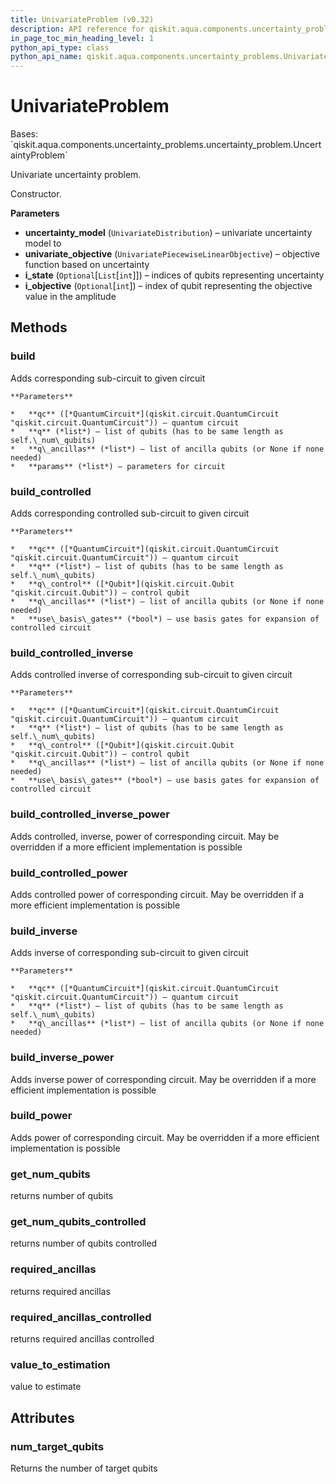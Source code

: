 ```yaml
---
title: UnivariateProblem (v0.32)
description: API reference for qiskit.aqua.components.uncertainty_problems.UnivariateProblem in qiskit v0.32
in_page_toc_min_heading_level: 1
python_api_type: class
python_api_name: qiskit.aqua.components.uncertainty_problems.UnivariateProblem
---
```


# UnivariateProblem

<Class id="qiskit.aqua.components.uncertainty_problems.UnivariateProblem" isDedicatedPage={true} github="https://github.com/qiskit-community/qiskit-aqua/tree/stable/0.9/qiskit/aqua/components/uncertainty_problems/univariate_problem.py" signature="UnivariateProblem(uncertainty_model, univariate_objective, i_state=None, i_objective=None)" modifiers="class">
  Bases: `qiskit.aqua.components.uncertainty_problems.uncertainty_problem.UncertaintyProblem`

  Univariate uncertainty problem.

  Constructor.

  **Parameters**

  *   **uncertainty\_model** (`UnivariateDistribution`) – univariate uncertainty model to
  *   **univariate\_objective** (`UnivariatePiecewiseLinearObjective`) – objective function based on uncertainty
  *   **i\_state** (`Optional`\[`List`\[`int`]]) – indices of qubits representing uncertainty
  *   **i\_objective** (`Optional`\[`int`]) – index of qubit representing the objective value in the amplitude

  ## Methods

  <span id="qiskit-aqua-components-uncertainty-problems-univariateproblem-build" />

  ### build

  <Function id="qiskit.aqua.components.uncertainty_problems.UnivariateProblem.build" signature="UnivariateProblem.build(qc, q, q_ancillas=None, params=None)">
    Adds corresponding sub-circuit to given circuit

    **Parameters**

    *   **qc** ([*QuantumCircuit*](qiskit.circuit.QuantumCircuit "qiskit.circuit.QuantumCircuit")) – quantum circuit
    *   **q** (*list*) – list of qubits (has to be same length as self.\_num\_qubits)
    *   **q\_ancillas** (*list*) – list of ancilla qubits (or None if none needed)
    *   **params** (*list*) – parameters for circuit
  </Function>

  <span id="qiskit-aqua-components-uncertainty-problems-univariateproblem-build-controlled" />

  ### build\_controlled

  <Function id="qiskit.aqua.components.uncertainty_problems.UnivariateProblem.build_controlled" signature="UnivariateProblem.build_controlled(qc, q, q_control, q_ancillas=None, use_basis_gates=True)">
    Adds corresponding controlled sub-circuit to given circuit

    **Parameters**

    *   **qc** ([*QuantumCircuit*](qiskit.circuit.QuantumCircuit "qiskit.circuit.QuantumCircuit")) – quantum circuit
    *   **q** (*list*) – list of qubits (has to be same length as self.\_num\_qubits)
    *   **q\_control** ([*Qubit*](qiskit.circuit.Qubit "qiskit.circuit.Qubit")) – control qubit
    *   **q\_ancillas** (*list*) – list of ancilla qubits (or None if none needed)
    *   **use\_basis\_gates** (*bool*) – use basis gates for expansion of controlled circuit
  </Function>

  <span id="qiskit-aqua-components-uncertainty-problems-univariateproblem-build-controlled-inverse" />

  ### build\_controlled\_inverse

  <Function id="qiskit.aqua.components.uncertainty_problems.UnivariateProblem.build_controlled_inverse" signature="UnivariateProblem.build_controlled_inverse(qc, q, q_control, q_ancillas=None, use_basis_gates=True)">
    Adds controlled inverse of corresponding sub-circuit to given circuit

    **Parameters**

    *   **qc** ([*QuantumCircuit*](qiskit.circuit.QuantumCircuit "qiskit.circuit.QuantumCircuit")) – quantum circuit
    *   **q** (*list*) – list of qubits (has to be same length as self.\_num\_qubits)
    *   **q\_control** ([*Qubit*](qiskit.circuit.Qubit "qiskit.circuit.Qubit")) – control qubit
    *   **q\_ancillas** (*list*) – list of ancilla qubits (or None if none needed)
    *   **use\_basis\_gates** (*bool*) – use basis gates for expansion of controlled circuit
  </Function>

  <span id="qiskit-aqua-components-uncertainty-problems-univariateproblem-build-controlled-inverse-power" />

  ### build\_controlled\_inverse\_power

  <Function id="qiskit.aqua.components.uncertainty_problems.UnivariateProblem.build_controlled_inverse_power" signature="UnivariateProblem.build_controlled_inverse_power(qc, q, q_control, power, q_ancillas=None, use_basis_gates=True)">
    Adds controlled, inverse, power of corresponding circuit. May be overridden if a more efficient implementation is possible
  </Function>

  <span id="qiskit-aqua-components-uncertainty-problems-univariateproblem-build-controlled-power" />

  ### build\_controlled\_power

  <Function id="qiskit.aqua.components.uncertainty_problems.UnivariateProblem.build_controlled_power" signature="UnivariateProblem.build_controlled_power(qc, q, q_control, power, q_ancillas=None, use_basis_gates=True)">
    Adds controlled power of corresponding circuit. May be overridden if a more efficient implementation is possible
  </Function>

  <span id="qiskit-aqua-components-uncertainty-problems-univariateproblem-build-inverse" />

  ### build\_inverse

  <Function id="qiskit.aqua.components.uncertainty_problems.UnivariateProblem.build_inverse" signature="UnivariateProblem.build_inverse(qc, q, q_ancillas=None)">
    Adds inverse of corresponding sub-circuit to given circuit

    **Parameters**

    *   **qc** ([*QuantumCircuit*](qiskit.circuit.QuantumCircuit "qiskit.circuit.QuantumCircuit")) – quantum circuit
    *   **q** (*list*) – list of qubits (has to be same length as self.\_num\_qubits)
    *   **q\_ancillas** (*list*) – list of ancilla qubits (or None if none needed)
  </Function>

  <span id="qiskit-aqua-components-uncertainty-problems-univariateproblem-build-inverse-power" />

  ### build\_inverse\_power

  <Function id="qiskit.aqua.components.uncertainty_problems.UnivariateProblem.build_inverse_power" signature="UnivariateProblem.build_inverse_power(qc, q, power, q_ancillas=None)">
    Adds inverse power of corresponding circuit. May be overridden if a more efficient implementation is possible
  </Function>

  <span id="qiskit-aqua-components-uncertainty-problems-univariateproblem-build-power" />

  ### build\_power

  <Function id="qiskit.aqua.components.uncertainty_problems.UnivariateProblem.build_power" signature="UnivariateProblem.build_power(qc, q, power, q_ancillas=None)">
    Adds power of corresponding circuit. May be overridden if a more efficient implementation is possible
  </Function>

  <span id="qiskit-aqua-components-uncertainty-problems-univariateproblem-get-num-qubits" />

  ### get\_num\_qubits

  <Function id="qiskit.aqua.components.uncertainty_problems.UnivariateProblem.get_num_qubits" signature="UnivariateProblem.get_num_qubits()">
    returns number of qubits
  </Function>

  <span id="qiskit-aqua-components-uncertainty-problems-univariateproblem-get-num-qubits-controlled" />

  ### get\_num\_qubits\_controlled

  <Function id="qiskit.aqua.components.uncertainty_problems.UnivariateProblem.get_num_qubits_controlled" signature="UnivariateProblem.get_num_qubits_controlled()">
    returns number of qubits controlled
  </Function>

  <span id="qiskit-aqua-components-uncertainty-problems-univariateproblem-required-ancillas" />

  ### required\_ancillas

  <Function id="qiskit.aqua.components.uncertainty_problems.UnivariateProblem.required_ancillas" signature="UnivariateProblem.required_ancillas()">
    returns required ancillas
  </Function>

  <span id="qiskit-aqua-components-uncertainty-problems-univariateproblem-required-ancillas-controlled" />

  ### required\_ancillas\_controlled

  <Function id="qiskit.aqua.components.uncertainty_problems.UnivariateProblem.required_ancillas_controlled" signature="UnivariateProblem.required_ancillas_controlled()">
    returns required ancillas controlled
  </Function>

  <span id="qiskit-aqua-components-uncertainty-problems-univariateproblem-value-to-estimation" />

  ### value\_to\_estimation

  <Function id="qiskit.aqua.components.uncertainty_problems.UnivariateProblem.value_to_estimation" signature="UnivariateProblem.value_to_estimation(value)">
    value to estimate
  </Function>

  ## Attributes

  ### num\_target\_qubits

  <Attribute id="qiskit.aqua.components.uncertainty_problems.UnivariateProblem.num_target_qubits">
    Returns the number of target qubits
  </Attribute>
</Class>

